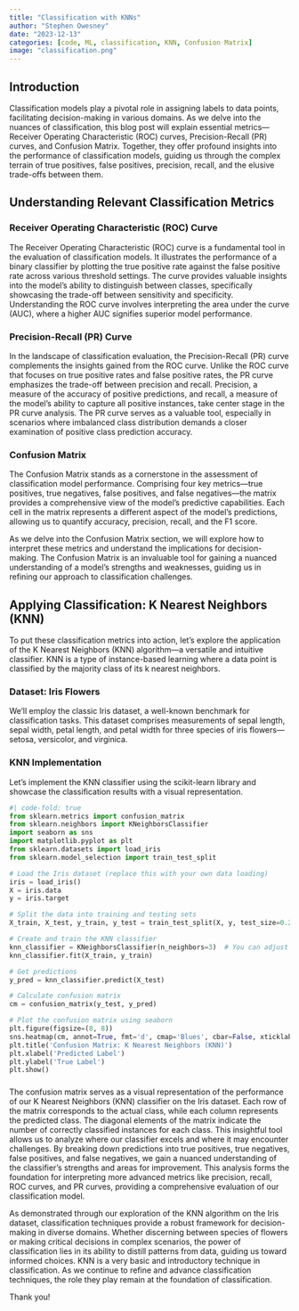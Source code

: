 ```yaml
---
title: "Classification with KNNs"
author: "Stephen Owesney"
date: "2023-12-13"
categories: [code, ML, classification, KNN, Confusion Matrix]
image: "classification.png"
---
```



## Introduction

Classification models play a pivotal role in assigning labels to data points, facilitating decision-making in various domains. As we delve into the nuances of classification, this blog post will explain essential metrics—Receiver Operating Characteristic (ROC) curves, Precision-Recall (PR) curves, and Confusion Matrix. Together, they offer profound insights into the performance of classification models, guiding us through the complex terrain of true positives, false positives, precision, recall, and the elusive trade-offs between them.

## Understanding Relevant Classification Metrics

### Receiver Operating Characteristic (ROC) Curve

The Receiver Operating Characteristic (ROC) curve is a fundamental tool in the evaluation of classification models. It illustrates the performance of a binary classifier by plotting the true positive rate against the false positive rate across various threshold settings. The curve provides valuable insights into the model's ability to distinguish between classes, specifically showcasing the trade-off between sensitivity and specificity. Understanding the ROC curve involves interpreting the area under the curve (AUC), where a higher AUC signifies superior model performance. 

### Precision-Recall (PR) Curve

In the landscape of classification evaluation, the Precision-Recall (PR) curve complements the insights gained from the ROC curve. Unlike the ROC curve that focuses on true positive rates and false positive rates, the PR curve emphasizes the trade-off between precision and recall. Precision, a measure of the accuracy of positive predictions, and recall, a measure of the model's ability to capture all positive instances, take center stage in the PR curve analysis. The PR curve serves as a valuable tool, especially in scenarios where imbalanced class distribution demands a closer examination of positive class prediction accuracy.

### Confusion Matrix

The Confusion Matrix stands as a cornerstone in the assessment of classification model performance. Comprising four key metrics—true positives, true negatives, false positives, and false negatives—the matrix provides a comprehensive view of the model's predictive capabilities. Each cell in the matrix represents a different aspect of the model's predictions, allowing us to quantify accuracy, precision, recall, and the F1 score.

As we delve into the Confusion Matrix section, we will explore how to interpret these metrics and understand the implications for decision-making. The Confusion Matrix is an invaluable tool for gaining a nuanced understanding of a model's strengths and weaknesses, guiding us in refining our approach to classification challenges.

## Applying Classification: K Nearest Neighbors (KNN)

To put these classification metrics into action, let's explore the application of the K Nearest Neighbors (KNN) algorithm—a versatile and intuitive classifier. KNN is a type of instance-based learning where a data point is classified by the majority class of its k nearest neighbors.

### Dataset: Iris Flowers

We'll employ the classic Iris dataset, a well-known benchmark for classification tasks. This dataset comprises measurements of sepal length, sepal width, petal length, and petal width for three species of iris flowers—setosa, versicolor, and virginica.

### KNN Implementation

Let's implement the KNN classifier using the scikit-learn library and showcase the classification results with a visual representation.

``` python
#| code-fold: true
from sklearn.metrics import confusion_matrix
from sklearn.neighbors import KNeighborsClassifier
import seaborn as sns
import matplotlib.pyplot as plt
from sklearn.datasets import load_iris
from sklearn.model_selection import train_test_split

# Load the Iris dataset (replace this with your own data loading)
iris = load_iris()
X = iris.data
y = iris.target

# Split the data into training and testing sets
X_train, X_test, y_train, y_test = train_test_split(X, y, test_size=0.2, random_state=42)

# Create and train the KNN classifier
knn_classifier = KNeighborsClassifier(n_neighbors=3)  # You can adjust the number of neighbors as needed
knn_classifier.fit(X_train, y_train)

# Get predictions
y_pred = knn_classifier.predict(X_test)

# Calculate confusion matrix
cm = confusion_matrix(y_test, y_pred)

# Plot the confusion matrix using seaborn
plt.figure(figsize=(8, 8))
sns.heatmap(cm, annot=True, fmt='d', cmap='Blues', cbar=False, xticklabels=iris.target_names, yticklabels=iris.target_names)
plt.title('Confusion Matrix: K Nearest Neighbors (KNN)')
plt.xlabel('Predicted Label')
plt.ylabel('True Label')
plt.show()
```
<p style='font-size:23px'>

The confusion matrix serves as a visual representation of the performance of our K Nearest Neighbors (KNN) classifier on the Iris dataset. Each row of the matrix corresponds to the actual class, while each column represents the predicted class. The diagonal elements of the matrix indicate the number of correctly classified instances for each class. This insightful tool allows us to analyze where our classifier excels and where it may encounter challenges. By breaking down predictions into true positives, true negatives, false positives, and false negatives, we gain a nuanced understanding of the classifier's strengths and areas for improvement. This analysis forms the foundation for interpreting more advanced metrics like precision, recall, ROC curves, and PR curves, providing a comprehensive evaluation of our classification model.


As demonstrated through our exploration of the KNN algorithm on the Iris dataset, classification techniques provide a robust framework for decision-making in diverse domains. Whether discerning between species of flowers or making critical decisions in complex scenarios, the power of classification lies in its ability to distill patterns from data, guiding us toward informed choices. KNN is a very basic and introductory technique in classification. As we continue to refine and advance classification techniques, the role they play remain at the foundation of classification.

Thank you!